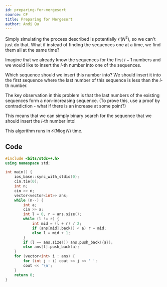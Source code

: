 ```yaml
---
id: preparing-for-mergesort
source: CF
title: Preparing for Mergesort
author: Andi Qu
---
```


Simply simulating the process described is potentially $\mathcal{O}(N^2)$, so we can't just do that. What if instead of finding the sequences one at a time, we find them all at the same time?

Imagine that we already know the sequences for the first $i - 1$ numbers and we would like to insert the $i$-th number into one of the sequences.

Which sequence should we insert this number into? We should insert it into the first sequence where the last number of this sequence is less than the $i$-th number.

The key observation in this problem is that the last numbers of the existing sequences form a non-increasing sequence. (To prove this, use a proof by contradiction - what if there is an increase at some point?)

This means that we can simply binary search for the sequence that we should insert the $i$-th number into!

This algorithm runs in $\mathcal{O}(N \log N)$ time.

## Code

```cpp
#include <bits/stdc++.h>
using namespace std;

int main() {
    ios_base::sync_with_stdio(0);
    cin.tie(0);
    int n;
    cin >> n;
    vector<vector<int>> ans;
    while (n--) {
        int a;
        cin >> a;
        int l = 0, r = ans.size();
        while (l != r) {
            int mid = (l + r) / 2;
            if (ans[mid].back() < a) r = mid;
            else l = mid + 1;
        }
        if (l == ans.size()) ans.push_back({a});
        else ans[l].push_back(a);
    }
    for (vector<int> i : ans) {
        for (int j : i) cout << j << ' ';
        cout << '\n';
    }
    return 0;
}
```
